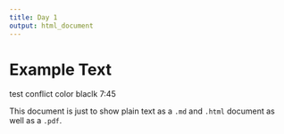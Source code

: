 ```yaml
---
title: Day 1
output: html_document
---
```


# Example Text
test conflict
color blaclk
7:45

This document is just to show plain text as a `.md` and `.html` document as well as a `.pdf`.

